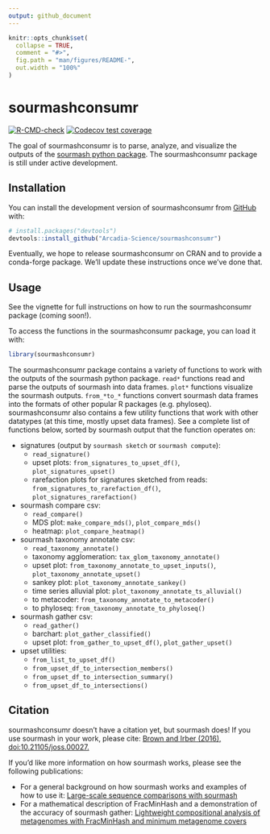 ```yaml
---
output: github_document
---
```


<!-- README.md is generated from README.Rmd. Please edit that file -->

```r
knitr::opts_chunk$set(
  collapse = TRUE,
  comment = "#>",
  fig.path = "man/figures/README-",
  out.width = "100%"
)
```

# sourmashconsumr

<!-- badges: start -->
[![R-CMD-check](https://github.com/Arcadia-Science/sourmashconsumr/actions/workflows/check-standard.yaml/badge.svg)](https://github.com/Arcadia-Science/sourmashconsumr/actions/workflows/check-standard.yaml)
[![Codecov test coverage](https://codecov.io/gh/Arcadia-Science/sourmashconsumr/branch/main/graph/badge.svg)](https://app.codecov.io/gh/Arcadia-Science/sourmashconsumr?branch=main)
<!-- badges: end -->

The goal of sourmashconsumr is to parse, analyze, and visualize the outputs of the [sourmash python package](https://sourmash.readthedocs.io/en/latest/).
The sourmashconsumr package is still under active development.

## Installation

You can install the development version of sourmashconsumr from [GitHub](https://github.com/) with:

``` r
# install.packages("devtools")
devtools::install_github("Arcadia-Science/sourmashconsumr")
```

Eventually, we hope to release sourmashconsumr on CRAN and to provide a conda-forge package. 
We'll update these instructions once we've done that.

## Usage

See the vignette for full instructions on how to run the sourmashconsumr package (coming soon!).

To access the functions in the sourmashconsumr package, you can load it with:

```r
library(sourmashconsumr)
```

The sourmashconsumr package contains a variety of functions to work with the outputs of the sourmash python package.
`read*` functions read and parse the outputs of sourmash into data frames.
`plot*` functions visualize the sourmash outputs.
`from_*to_*` functions convert sourmash data frames into the formats of other popular R packages (e.g. phyloseq).
sourmashconsumr also contains a few utility functions that work with other datatypes (at this time, mostly upset data frames).
See a complete list of functions below, sorted by sourmash output that the function operates on:

* signatures (output by `sourmash sketch` or `sourmash compute`): 
    * `read_signature()`
    * upset plots: `from_signatures_to_upset_df()`, `plot_signatures_upset()`
    * rarefaction plots for signatures sketched from reads: `from_signatures_to_rarefaction_df()`, `plot_signatures_rarefaction()` 
* sourmash compare csv: 
    * `read_compare()`
    * MDS plot: `make_compare_mds()`, `plot_compare_mds()`
    * heatmap: `plot_compare_heatmap()`
* sourmash taxonomy annotate csv:
    * `read_taxonomy_annotate()`
    * taxonomy agglomeration: `tax_glom_taxonomy_annotate()`
    * upset plot: `from_taxonomy_annotate_to_upset_inputs()`, `plot_taxonomy_annotate_upset()`
    * sankey plot:  `plot_taxonomy_annotate_sankey()`
    * time series alluvial plot: `plot_taxonomy_annotate_ts_alluvial()`
    * to metacoder: `from_taxonomy_annotate_to_metacoder()`
    * to phyloseq: `from_taxonomy_annotate_to_phyloseq()`
* sourmash gather csv:
    * `read_gather()`
    * barchart: `plot_gather_classified()`
    * upset plot: `from_gather_to_upset_df()`, `plot_gather_upset()`
* upset utilities:
    * `from_list_to_upset_df()`
    * `from_upset_df_to_intersection_members()`
    * `from_upset_df_to_intersection_summary()`
    * `from_upset_df_to_intersections()`

## Citation

sourmashconsumr doesn't have a citation yet, but sourmash does!
If you use sourmash in your work, please cite: [Brown and Irber (2016), doi:10.21105/joss.00027.](https://joss.theoj.org/papers/10.21105/joss.00027)

If you'd like more information on how sourmash works, please see the following publications:

* For a general background on how sourmash works and examples of how to use it: [Large-scale sequence comparisons with sourmash](https://f1000research.com/articles/8-1006/v1)
* For a mathematical description of FracMinHash and a demonstration of the accuracy of sourmash gather: [Lightweight compositional analysis of metagenomes with FracMinHash and minimum metagenome covers](https://www.biorxiv.org/content/10.1101/2022.01.11.475838v2.abstract)


